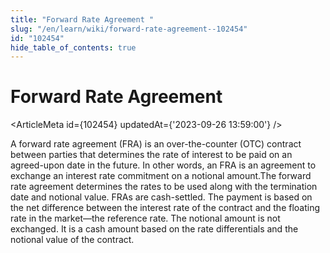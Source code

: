 ```yaml
---
title: "Forward Rate Agreement "
slug: "/en/learn/wiki/forward-rate-agreement--102454"
id: "102454"
hide_table_of_contents: true
---
```



# Forward Rate Agreement 

<ArticleMeta id={102454} updatedAt={'2023-09-26 13:59:00'} />
<div className='border-solid border-b border-t-0 my-4 border-[var(--ifm-color-gray-300)]' />

A forward rate agreement (FRA) is an over-the-counter (OTC) contract between parties that determines the rate of interest to be paid on an agreed-upon date in the future. In other words, an FRA is an agreement to exchange an interest rate commitment on a notional amount.The forward rate agreement determines the rates to be used along with the termination date and notional value. FRAs are cash-settled. The payment is based on the net difference between the interest rate of the contract and the floating rate in the market—the reference rate. The notional amount is not exchanged. It is a cash amount based on the rate differentials and the notional value of the contract.
